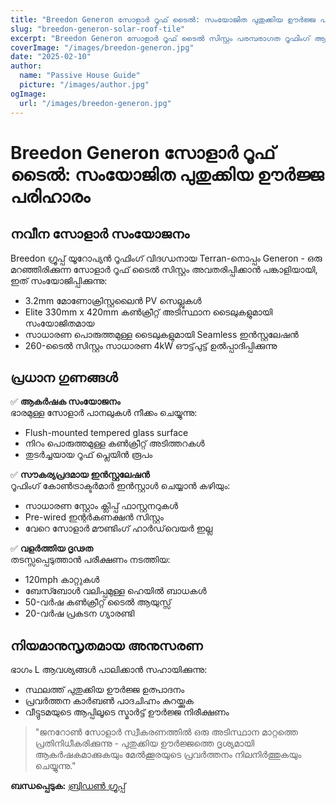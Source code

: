 ```yaml
---
title: "Breedon Generon സോളാർ റൂഫ് ടൈൽ: സംയോജിത പുതുക്കിയ ഊർജ്ജ പരിഹാരം"
slug: "breedon-generon-solar-roof-tile"
excerpt: "Breedon Generon സോളാർ റൂഫ് ടൈൽ സിസ്റ്റം പരമ്പരാഗത റൂഫിംഗ് ആകർഷണങ്ങളുമായി പുതുക്കിയ ഊർജ്ജ നിർമ്മാണം എങ്ങനെ സംയോജിപ്പിക്കുന്നു എന്ന് കണ്ടെത്തുക."
coverImage: "/images/breedon-generon.jpg"
date: "2025-02-10"
author:
  name: "Passive House Guide"
  picture: "/images/author.jpg"
ogImage:
  url: "/images/breedon-generon.jpg"
---
```


# Breedon Generon സോളാർ റൂഫ് ടൈൽ: സംയോജിത പുതുക്കിയ ഊർജ്ജ പരിഹാരം

## നവീന സോളാർ സംയോജനം

Breedon ഗ്രൂപ്പ് യൂറോപ്യൻ റൂഫിംഗ് വിദഗ്ധനായ Terran-നൊപ്പം Generon - ഒരു മറഞ്ഞിരിക്കുന്ന സോളാർ റൂഫ് ടൈൽ സിസ്റ്റം അവതരിപ്പിക്കാൻ പങ്കാളിയായി, ഇത് സംയോജിപ്പിക്കുന്നു:

- 3.2mm മോണോക്രിസ്റ്റലൈൻ PV സെല്ലുകൾ
- Elite 330mm x 420mm കൺക്രീറ്റ് അടിസ്ഥാന ടൈലുകളുമായി സംയോജിതമായ
- സാധാരണ പൊരുത്തമുള്ള ടൈലുകളുമായി Seamless ഇൻസ്റ്റലേഷൻ
- 260-ടൈൽ സിസ്റ്റം സാധാരണ 4kW ഔട്ട്‌പുട്ട് ഉൽപ്പാദിപ്പിക്കുന്നു

## പ്രധാന ഗുണങ്ങൾ

✅ **ആകർഷക സംയോജനം**  
ഭാരമുള്ള സോളാർ പാനലുകൾ നീക്കം ചെയ്യുന്നു:
- Flush-mounted tempered glass surface
- നിറം പൊരുത്തമുള്ള കൺക്രീറ്റ് അടിത്തറകൾ
- തുടർച്ചയായ റൂഫ് പ്ലെയിൻ രൂപം

✅ **സൗകര്യപ്രദമായ ഇൻസ്റ്റലേഷൻ**  
റൂഫിംഗ് കോൺട്രാക്ടർമാർ ഇൻസ്റ്റാൾ ചെയ്യാൻ കഴിയും:
- സാധാരണ സ്റ്റോം ക്ലിപ്പ് ഫാസ്റ്റനറുകൾ
- Pre-wired ഇന്റർകണക്ഷൻ സിസ്റ്റം
- വേറെ സോളാർ മൗണ്ടിംഗ് ഹാർഡ്‌വെയർ ഇല്ല

✅ **വളർത്തിയ ദൃഢത**  
തടസ്സപ്പെടുത്താൻ പരീക്ഷണം നടത്തിയ:
- 120mph കാറ്റുകൾ
- ബേസ്ബോൾ വലിപ്പമുള്ള ഹെയിൽ ബാധകൾ
- 50-വർഷ കൺക്രീറ്റ് ടൈൽ ആയുസ്സ്
- 20-വർഷ പ്രകടന ഗ്യാരണ്ടി

## നിയമാനുസൃതമായ അനുസരണ

ഭാഗം L ആവശ്യങ്ങൾ പാലിക്കാൻ സഹായിക്കുന്നു:
- സ്ഥലത്ത് പുതുക്കിയ ഊർജ്ജ ഉത്പാദനം
- പ്രവർത്തന കാർബൺ പാദചിഹ്നം കുറയ്ക്കുക
- വീട്ടുടമയുടെ ആപ്പിലൂടെ സ്മാർട്ട് ഊർജ്ജ നിരീക്ഷണം

> "ജനറോൺ സോളാർ സ്വീകരണത്തിൽ ഒരു അടിസ്ഥാന മാറ്റത്തെ പ്രതിനിധീകരിക്കുന്നു - പുതുക്കിയ ഊർജ്ജത്തെ ദൃശ്യമായി ആകർഷകമാക്കുകയും മേൽക്കൂരയുടെ പ്രവർത്തനം നിലനിര്‍ത്തുകയും ചെയ്യുന്നു."  

**ബന്ധപ്പെടുക:** [ബ്രിഡൺ ഗ്രൂപ്പ്](https://www.breedongroup.com)